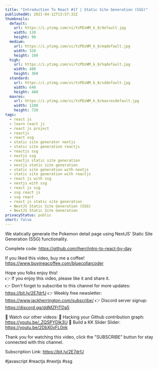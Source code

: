 ```yaml
---
title: "Introduction To React #17 | Static Site Generation (SSG)"
publishedAt: 2021-04-12T13:57:32Z
thumbnails:
  default:
    url: https://i.ytimg.com/vi/YzPDzWM_k_8/default.jpg
    width: 120
    height: 90
  medium:
    url: https://i.ytimg.com/vi/YzPDzWM_k_8/mqdefault.jpg
    width: 320
    height: 180
  high:
    url: https://i.ytimg.com/vi/YzPDzWM_k_8/hqdefault.jpg
    width: 480
    height: 360
  standard:
    url: https://i.ytimg.com/vi/YzPDzWM_k_8/sddefault.jpg
    width: 640
    height: 480
  maxres:
    url: https://i.ytimg.com/vi/YzPDzWM_k_8/maxresdefault.jpg
    width: 1280
    height: 720
tags:
  - react js
  - learn react js
  - react js project
  - reactjs
  - react ssg
  - static site generator nextjs
  - static site generation reactjs
  - reactjs ssg
  - nextjs ssg
  - reactjs static site generation
  - nextjs static site generation
  - static site generation with nextjs
  - static site generation with reactjs
  - react js with ssg
  - nextjs with ssg
  - react js ssg
  - ssg react js
  - ssg react
  - react js static site generation
  - NextJS Static Site Generation (SSG)
  - NextJS Static Site Generation
privacyStatus: public
short: false
---
```

  
  We statically generate the Pokemon detail page using NextJS' Static Site Generation (SSG) functionality.

Complete code: https://github.com/jherr/intro-to-react-by-day

If you liked this video, buy me a coffee! https://www.buymeacoffee.com/bluecollarcoder

Hope you folks enjoy this!    
👉 If you enjoy this video, please like it and share it.    
👉 Don't forget to subscribe to this channel for more updates: https://bit.ly/2E7drfJ
👉 Weekly free newsletter: https://www.jackherrington.com/subscribe/
👉 Discord server signup: https://discord.gg/ddMZFtTDa5

💢 Watch our other videos:
💟 Hacking your Github contribution graph: https://youtu.be/_ZQSPYDlk3U
💟 Build a KK Slider Slider: https://youtu.be/2DbX0xFL0nk

Thank you for watching this video, click the "SUBSCRIBE" button for stay connected with this channel. 

Subscription Link:  https://bit.ly/2E7drfJ

#javascript #reactjs #nextjs #ssg
  